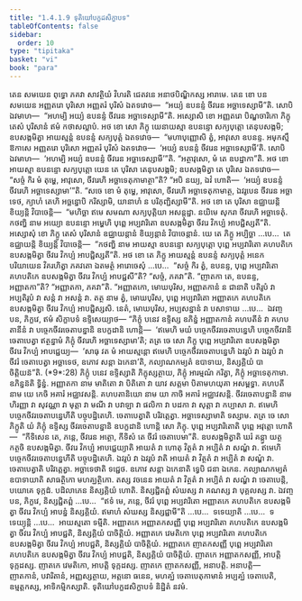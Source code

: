 ```yaml
---
title: "1.4.1.9 ទុតិយៅបក្ខដសិក្ខាបទ"
tableOfContents: false
sidebar:
  order: 10
type: "tipitaka"
basket: "vi"
book: "para"
---
```



<DynamicBreadcrumb />

<Division number="532" book="para">

<Paragraph number="2041" book="para">
តេន សមយេន ពុទ្ធោ ភគវា សាវត្ថិយំ វិហរតិ ជេតវនេ អនាថបិណ្ឌិកស្ស អារាមេ. តេន ខោ បន សមយេន អញ្ញតរោ បុរិសោ អញ្ញតរំ បុរិសំ ឯតទវោច—  “អយ្យំ ឧបនន្ទំ ចីវរេន អច្ឆាទេស្សាមី”តិ. សោបិ ឯវមាហ—  “អហម្បិ អយ្យំ ឧបនន្ទំ ចីវរេន អច្ឆាទេស្សាមី”តិ. អស្សោសិ ខោ អញ្ញតរោ បិណ្ឌចារិកោ ភិក្ខុ តេសំ បុរិសានំ ឥមំ កថាសល្លាបំ. អថ ខោ សោ ភិក្ខុ យេនាយស្មា ឧបនន្ទោ សក្យបុត្តោ តេនុបសង្កមិ; ឧបសង្កមិត្វា អាយស្មន្តំ ឧបនន្ទំ សក្យបុត្តំ ឯតទវោច—  “មហាបុញ្ញោសិ ត្វំ, អាវុសោ ឧបនន្ទ. អមុកស្មឹ ឱកាសេ អញ្ញតរោ បុរិសោ អញ្ញតរំ បុរិសំ ឯតទវោច—  ‘អយ្យំ ឧបនន្ទំ ចីវរេន អច្ឆាទេស្សាមី’តិ. សោបិ ឯវមាហ—  ‘អហម្បិ អយ្យំ ឧបនន្ទំ ចីវរេន អច្ឆាទេស្សាមី’”តិ. “អត្ថាវុសោ, មំ តេ ឧបដ្ឋាកា”តិ.
</Paragraph>

<Paragraph number="2042" book="para">
អថ ខោ អាយស្មា ឧបនន្ទោ សក្យបុត្តោ យេន តេ បុរិសា តេនុបសង្កមិ; ឧបសង្កមិត្វា តេ បុរិសេ ឯតទវោច—  “សច្ចំ កិរ មំ តុម្ហេ, អាវុសោ, ចីវរេហិ អច្ឆាទេតុកាមាត្ថា”តិ? “អបិ នយ្យ, ឯវំ ហោតិ—  ‘អយ្យំ ឧបនន្ទំ ចីវរេហិ អច្ឆាទេស្សាមា’”តិ. “សចេ ខោ មំ តុម្ហេ, អាវុសោ, ចីវរេហិ អច្ឆាទេតុកាមាត្ថ, ឯវរូបេន ចីវរេន អច្ឆាទេថ, ក្យាហំ តេហិ អច្ឆន្នោបិ ករិស្សាមិ, យានាហំ ន បរិភុញ្ជិស្សាមី”តិ. អថ ខោ តេ បុរិសា ឧជ្ឈាយន្តិ ខិយ្យន្តិ វិបាចេន្តិ—  “មហិច្ឆា ឥមេ សមណា សក្យបុត្តិយា អសន្តុដ្ឋា. នយិមេ សុករា ចីវរេហិ អច្ឆាទេតុំ. កថញ្ហិ នាម អយ្យោ ឧបនន្ទោ អម្ហេហិ បុព្ពេ អប្បវារិតោ ឧបសង្កមិត្វា ចីវរេ វិកប្បំ អាបជ្ជិស្សតី”តិ.
</Paragraph>

<Paragraph number="2043" book="para">
អស្សោសុំ ខោ ភិក្ខូ តេសំ បុរិសានំ ឧជ្ឈាយន្តានំ ខិយ្យន្តានំ វិបាចេន្តានំ. យេ តេ ភិក្ខូ អប្បិច្ឆា …បេ…  តេ ឧជ្ឈាយន្តិ ខិយ្យន្តិ វិបាចេន្តិ—  “កថញ្ហិ នាម អាយស្មា ឧបនន្ទោ សក្យបុត្តោ បុព្ពេ អប្បវារិតោ គហបតិកេ ឧបសង្កមិត្វា ចីវរេ វិកប្បំ អាបជ្ជិស្សតី”តិ.
</Paragraph>

<Paragraph number="2044" book="para">
អថ ខោ តេ ភិក្ខូ អាយស្មន្តំ ឧបនន្ទំ សក្យបុត្តំ អនេកបរិយាយេន វិគរហិត្វា ភគវតោ ឯតមត្ថំ អារោចេសុំ …បេ…  “សច្ចំ កិរ ត្វំ, ឧបនន្ទ, បុព្ពេ អប្បវារិតោ គហបតិកេ ឧបសង្កមិត្វា ចីវរេ វិកប្បំ អាបជ្ជសី”តិ? “សច្ចំ, ភគវា”តិ. “ញាតកា តេ, ឧបនន្ទ, អញ្ញាតកា”តិ? “អញ្ញាតកា, ភគវា”តិ. “អញ្ញាតកោ, មោឃបុរិស, អញ្ញាតកានំ ន ជានាតិ បតិរូបំ វា អប្បតិរូបំ វា សន្តំ វា អសន្តំ វា. តត្ថ នាម ត្វំ, មោឃបុរិស, បុព្ពេ អប្បវារិតោ អញ្ញាតកេ គហបតិកេ ឧបសង្កមិត្វា ចីវរេ វិកប្បំ អាបជ្ជិស្សសិ. នេតំ, មោឃបុរិស, អប្បសន្នានំ វា បសាទាយ …បេ…  ឯវញ្ច បន, ភិក្ខវេ, ឥមំ សិក្ខាបទំ ឧទ្ទិសេយ្យាថ—
</Paragraph>

</Division>
<Division number="533" book="para">

<Paragraph number="2045" book="para">
<Emphasis>“ភិក្ខុំ បនេវ ឧទ្ទិស្ស ឧភិន្នំ អញ្ញាតកានំ គហបតីនំ វា គហបតានីនំ វា បច្ចេកចីវរចេតាបន្នានិ ឧបក្ខដានិ ហោន្តិ—  ‘ឥមេហិ មយំ បច្ចេកចីវរចេតាបន្នេហិ បច្ចេកចីវរានិ ចេតាបេត្វា ឥត្ថន្នាមំ ភិក្ខុំ ចីវរេហិ អច្ឆាទេស្សាមា’តិ; តត្រ ចេ សោ ភិក្ខុ បុព្ពេ អប្បវារិតោ ឧបសង្កមិត្វា ចីវរេ វិកប្បំ អាបជ្ជេយ្យ—  ‘សាធុ វត មំ អាយស្មន្តោ ឥមេហិ បច្ចេកចីវរចេតាបន្នេហិ ឯវរូបំ វា ឯវរូបំ វា ចីវរំ ចេតាបេត្វា អច្ឆាទេថ, ឧភោវ សន្តា ឯកេនា’តិ, កល្យាណកម្យតំ ឧបាទាយ, និស្សគ្គិយំ បាចិត្តិយន៑”</Emphasis>តិ. (*9*:<Emphasis>28</Emphasis>)
</Paragraph>

</Division>
<Division number="534" book="para">

<Paragraph number="2046" book="para">
<Emphasis>ភិក្ខុំ បនេវ ឧទ្ទិស្សា</Emphasis>តិ ភិក្ខុស្សត្ថាយ, ភិក្ខុំ អារម្មណំ ករិត្វា, ភិក្ខុំ អច្ឆាទេតុកាមា.
</Paragraph>

<Paragraph number="2047" book="para">
<Emphasis>ឧភិន្នន៑</Emphasis>តិ ទ្វិន្នំ.
</Paragraph>

<Paragraph number="2048" book="para">
<Emphasis>អញ្ញាតកា</Emphasis> នាម មាតិតោ វា បិតិតោ វា យាវ សត្តមា បិតាមហយុគា អសម្ពទ្ធា.
</Paragraph>

<Paragraph number="2049" book="para">
<Emphasis>គហបតី</Emphasis> នាម យេ កេចិ អគារំ អជ្ឈាវសន្តិ.
</Paragraph>

<Paragraph number="2050" book="para">
<Emphasis>គហបតានិយោ</Emphasis> នាម យា កាចិ អគារំ អជ្ឈាវសន្តិ.
</Paragraph>

<Paragraph number="2051" book="para">
<Emphasis>ចីវរចេតាបន្នានិ</Emphasis> នាម ហិរញ្ញា វា សុវណ្ណា វា មុត្តា វា មណី វា បវាឡា វា ផលិកា វា បដកា វា សុត្តា វា កប្បាសា វា.
</Paragraph>

<Paragraph number="2052" book="para">
<Emphasis>ឥមេហិ បច្ចេកចីវរចេតាបន្នេហី</Emphasis>តិ បច្ចុបដ្ឋិតេហិ.
</Paragraph>

<Paragraph number="2053" book="para">
<Emphasis>ចេតាបេត្វា</Emphasis>តិ បរិវត្តេត្វា.
</Paragraph>

<Paragraph number="2054" book="para">
<Emphasis>អច្ឆាទេស្សាមា</Emphasis>តិ ទស្សាម.
</Paragraph>

<Paragraph number="2055" book="para">
<Emphasis>តត្រ ចេ សោ ភិក្ខូ</Emphasis>តិ យំ ភិក្ខុំ ឧទ្ទិស្ស ចីវរចេតាបន្នានិ ឧបក្ខដានិ ហោន្តិ សោ ភិក្ខុ.
</Paragraph>

<Paragraph number="2056" book="para">
<Emphasis>បុព្ពេ អប្បវារិតោ</Emphasis>តិ បុព្ពេ អវុត្តោ ហោតិ—  “កីទិសេន តេ, ភន្តេ, ចីវរេន អត្ថោ, កីទិសំ តេ ចីវរំ ចេតាបេមា”តិ.
</Paragraph>

<Paragraph number="2057" book="para">
<Emphasis>ឧបសង្កមិត្វា</Emphasis>តិ ឃរំ គន្ត្វា យត្ថ កត្ថចិ ឧបសង្កមិត្វា.
</Paragraph>

<Paragraph number="2058" book="para">
<Emphasis>ចីវរេ វិកប្បំ អាបជ្ជេយ្យា</Emphasis>តិ អាយតំ វា ហោតុ វិត្ថតំ វា អប្បិតំ វា សណ្ហំ វា.
</Paragraph>

<Paragraph number="2059" book="para">
<Emphasis>ឥមេហិ បច្ចេកចីវរចេតាបន្នេហី</Emphasis>តិ បច្ចុបដ្ឋិតេហិ.
</Paragraph>

<Paragraph number="2060" book="para">
<Emphasis>ឯវរូបំ វា ឯវរូបំ វា</Emphasis>តិ អាយតំ វា វិត្ថតំ វា អប្បិតំ វា សណ្ហំ វា.
</Paragraph>

<Paragraph number="2061" book="para">
<Emphasis>ចេតាបេត្វា</Emphasis>តិ បរិវត្តេត្វា.
</Paragraph>

<Paragraph number="2062" book="para">
<Emphasis>អច្ឆាទេថា</Emphasis>តិ ទជ្ជេថ.
</Paragraph>

<Paragraph number="2063" book="para">
<Emphasis>ឧភោវ សន្តា ឯកេនា</Emphasis>តិ ទ្វេបិ ជនា ឯកេន.
</Paragraph>

<Paragraph number="2064" book="para">
<Emphasis>កល្យាណកម្យតំ ឧបាទាយា</Emphasis>តិ សាធត្ថិកោ មហគ្ឃត្ថិកោ.
</Paragraph>

<Paragraph number="2065" book="para">
តស្ស វចនេន អាយតំ វា វិត្ថតំ វា អប្បិតំ វា សណ្ហំ វា ចេតាបេន្តិ, បយោគេ ទុក្កដំ. បដិលាភេន និស្សគ្គិយំ ហោតិ. និស្សជ្ជិតព្ពំ សំឃស្ស វា គណស្ស វា បុគ្គលស្ស វា. ឯវញ្ច បន, ភិក្ខវេ, និស្សជ្ជិតព្ពំ …បេ…  “ឥទំ មេ, ភន្តេ, ចីវរំ បុព្ពេ អប្បវារិតោ អញ្ញាតកេ គហបតិកេ ឧបសង្កមិត្វា ចីវរេ វិកប្បំ អាបន្នំ និស្សគ្គិយំ. ឥមាហំ សំឃស្ស និស្សជ្ជាមី”តិ …បេ…  ទទេយ្យាតិ …បេ…  ទទេយ្យុន្តិ …បេ…  អាយស្មតោ ទម្មីតិ.
</Paragraph>

</Division>
<Division number="535" book="para">

<Paragraph number="2066" book="para">
អញ្ញាតកេ អញ្ញាតកសញ្ញី បុព្ពេ អប្បវារិតោ គហបតិកេ ឧបសង្កមិត្វា ចីវរេ វិកប្បំ អាបជ្ជតិ, និស្សគ្គិយំ បាចិត្តិយំ. អញ្ញាតកេ វេមតិកោ បុព្ពេ អប្បវារិតោ គហបតិកេ ឧបសង្កមិត្វា ចីវរេ វិកប្បំ អាបជ្ជតិ, និស្សគ្គិយំ បាចិត្តិយំ. អញ្ញាតកេ ញាតកសញ្ញី បុព្ពេ អប្បវារិតោ គហបតិកេ ឧបសង្កមិត្វា ចីវរេ វិកប្បំ អាបជ្ជតិ, និស្សគ្គិយំ បាចិត្តិយំ.
</Paragraph>

<Paragraph number="2067" book="para">
ញាតកេ អញ្ញាតកសញ្ញី, អាបត្តិ ទុក្កដស្ស. ញាតកេ វេមតិកោ, អាបត្តិ ទុក្កដស្ស. ញាតកេ ញាតកសញ្ញី, អនាបត្តិ.
</Paragraph>

</Division>
<Division number="536" book="para">

<Paragraph number="2068" book="para">
អនាបត្តិ—  ញាតកានំ, បវារិតានំ, អញ្ញស្សត្ថាយ, អត្តនោ ធនេន, មហគ្ឃំ ចេតាបេតុកាមានំ អប្បគ្ឃំ ចេតាបេតិ, ឧម្មត្តកស្ស, អាទិកម្មិកស្សាតិ.

</Paragraph>
</Division>

<Paragraph number="2069" type="center" book="para">
ទុតិយៅបក្ខដសិក្ខាបទំ និដ្ឋិតំ នវមំ.
</Paragraph>